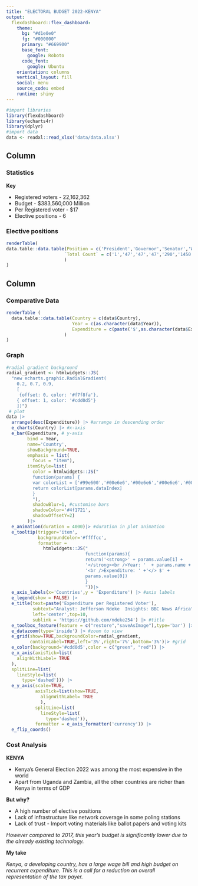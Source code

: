 ```yaml
---
title: "ELECTORAL BUDGET 2022-KENYA"
output: 
  flexdashboard::flex_dashboard:
    theme:
      bg: "#d1e0e0"
      fg: "#000000" 
      primary: "#669900"
      base_font:
        google: Roboto
      code_font:
        google: Ubuntu
    orientation: columns
    vertical_layout: fill
    social: menu
    source_code: embed
    runtime: shiny
---
```


```r
#import libraries
library(flexdashboard)
library(echarts4r)
library(dplyr)
#import data
data <- readxl::read_xlsx('data/data.xlsx')
```

Column {data-width=500}
-----------------------------------------------------------------------
### Statistics

**Key**

* Registered voters - 22,162,362
* Budget - $383,560,000 Million
* Per Registered voter - $17
* Elective positions - 6

### Elective positions

``` r
renderTable(
data.table::data.table(Position = c('President','Governor','Senator','Women Representative','Member of National Assembly','Member of County Assembly','Total'),
                      `Total Count` = c('1','47','47','47','290','1450','1882')
                      )
)

```

Column {data-width=500 .tabset}
-----------------------------------------------------------------------
### Comparative Data

``` r
renderTable (
  data.table::data.table(Country = c(data$Country),
                         Year = c(as.character(data$Year)),
                         Expenditure = c(paste('$',as.character(data$Expenditure)))
                      )
)
```
 

### Graph

```r
#radial gradient background
radial_gradient <- htmlwidgets::JS(
  "new echarts.graphic.RadialGradient(
    0.2, 0.7, 0.9,
    [
     {offset: 0, color: '#f7f8fa'},   
    { offset: 1, color: '#cdd0d5'}
    ])")
 # plot
data |>
  arrange(desc(Expenditure)) |> #arrange in descending order
  e_charts(Country) |> #x-axis
  e_bar(Expenditure, # y-axis
        bind = Year,
        name='Country',
        showBackground=TRUE,
        emphasis = list(
          focus = "item"),
        itemStyle=list(
          color = htmlwidgets::JS("
          function(params) {
          var colorList = ['#99e600','#00e6e6','#00e6e6','#00e6e6','#00e6e6','#00e6e6','#00e6e6'];
          return colorList[params.dataIndex]
          } 
          "),
          shadowBlur=1, #customise bars
          shadowColor='#4f1721',
          shadowOffsetY=2)
        )|>
  e_animation(duration = 4000)|> #duration in plot animation
  e_tooltip(trigger='item',
            backgroundColor='#ffffcc',
            formatter =
              htmlwidgets::JS("
                              function(params){
                              return('<strong>' + params.value[1] +
                              '</strong><br />Year: '  + params.name +  
                              '<br />Expenditure: ' +'</> $' +
                              params.value[0]) 
                              }
                              "))|>
  e_axis_labels(x='Countries',y = 'Expenditure') |> #axis labels
  e_legend(show = FALSE) |>
  e_title(text=paste('Expenditure per Registered Voter'),
          subtext="Analyst: Jefferson Ndeke  Insights: BBC News Africa",link = 'https://www.facebook.com/watch/?v=797291747927851',
          left='center',top=10,
          sublink = 'https://github.com/ndeke254') |> #title
  e_toolbox_feature(feature = c("restore","saveAsImage"),type='bar') |> #features to interact
  e_datazoom(type='inside') |> #zoom to view
  e_grid(show=TRUE,backgroundColor=radial_gradient, 
         containLabel=TRUE,left='3%',right='7%',bottom='3%')|> #grid
  e_color(background='#cdd0d5',color = c("green", "red")) |>
  e_x_axis(axisTick=list(
    alignWithLabel= TRUE
  ),
  splitLine=list(
    lineStyle=list(
      type='dashed'))) |>
  e_y_axis(scale=TRUE,
           axisTick=list(show=TRUE,
             alignWithLabel= TRUE
             ),
           splitLine=list(
             lineStyle=list(
               type='dashed')),
           formatter = e_axis_formatter('currency')) |>
  e_flip_coords() 

```

### Cost Analysis

**KENYA**

* Kenya's General Election 2022 was among the most expensive in the world
* Apart from Uganda and Zambia, all the other countries are richer than Kenya in terms of GDP
 
 **But why?**
 
 * A high number of elective positions
 * Lack of infrastructure like network coverage in some poling stations
 * Lack of trust - Import voting materials like ballot papers and voting kits
 
 *However compared to 2017, this year's budget is significantly lower due to the already existing technology.*
 
 **My take**
 
*Kenya, a developing country, has a large wage bill and high budget on recurrent expenditure. This is a call for a reduction on overall representation of the tax payer.*
